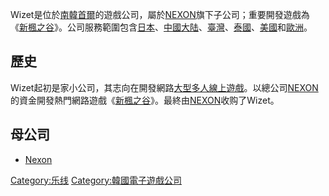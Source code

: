 {{noteTA
|G1=Games
}}
{{Infobox Company
| company_name = Wizet
| company_logo = [[File:Wizet_logo.png|230px]]
| company_type = 遊戲開發
| company_slogan =
| foundation = 2001年
| location = [[南韓|南韓]][[首爾|首爾]]
| industry = [[电子游戏|电子游戏]]
| products = [[新楓之谷|新楓之谷]]
| homepage = [http://www.wizet.com/ www.wizet.com]
}}
Wizet是位於[[南韓|南韓]][[首爾|首爾]]的遊戲公司，屬於[[NEXON|NEXON]]旗下子公司；重要開發遊戲為《[[新楓之谷|新楓之谷]]》。公司服務範圍包含[[日本|日本]]、[[中國大陆|中國大陆]]、[[臺灣|臺灣]]、[[泰國|泰國]]、[[美國|美國]]和[[歐洲|歐洲]]。

== 歷史 ==
Wizet起初是家小公司，其志向在開發網路[[大型多人線上遊戲|大型多人線上遊戲]]。以總公司[[NEXON|NEXON]]的資金開發熱門網路遊戲《[[新楓之谷|新楓之谷]]》。最終由[[NEXON|NEXON]]收购了Wizet。

== 母公司 ==
*[[Nexon|Nexon]]

{{CVG-stub}}
{{Company-stub}}
[[Category:乐线|Category:乐线]]
[[Category:韓國電子遊戲公司|Category:韓國電子遊戲公司]]